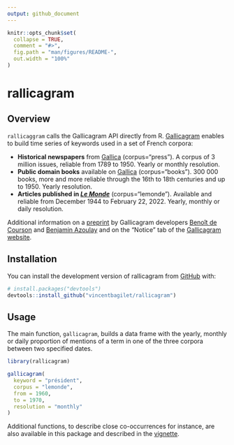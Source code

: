 ```yaml
---
output: github_document
---
```


<!-- README.md is generated from README.Rmd. Please edit that file -->

```r
knitr::opts_chunk$set(
  collapse = TRUE,
  comment = "#>",
  fig.path = "man/figures/README-",
  out.width = "100%"
)
```

# rallicagram

<!-- badges: start -->
<!-- badges: end -->

## Overview

`rallicaggram` calls the Gallicagram API directly from R. [Gallicagram](https://shiny.ens-paris-saclay.fr/app/gallicagram) enables to build time series of keywords used in a set of French corpora:

- **Historical newspapers** from [Gallica](https://gallica.bnf.fr/) (corpus="press"). A corpus of 3 million issues, reliable from 1789 to 1950. Yearly or monthly resolution.
- **Public domain books** available on [Gallica](https://gallica.bnf.fr/) (corpus="books"). 300 000
books, more and more reliable through the 16th to 18th centuries and up to 1950. Yearly resolution.
- **Articles published in [*Le Monde*](https://www.lemonde.fr/)** (corpus="lemonde"). Available and reliable from December 1944 to February 22, 2022. Yearly, monthly or daily resolution.

Additional information on a [preprint](https://osf.io/preprints/socarxiv/84bf3/) by Gallicagram developers [
Benoît de Courson](https://regicid.github.io/) and [Benjamin Azoulay](https://benjamin-azoulay.my.canva.site/) and on the "Notice" tab of the [Gallicagram website](https://shiny.ens-paris-saclay.fr/app/gallicagram).

## Installation

You can install the development version of rallicagram from [GitHub](https://github.com/vincentbagilet/rallicagram) with:

``` r
# install.packages("devtools")
devtools::install_github("vincentbagilet/rallicagram")
```

## Usage

The main function, `gallicagram`, builds a data frame with the yearly, monthly or daily proportion of mentions of a term in one of the three corpora between two specified dates.

```r
library(rallicagram)

gallicagram(
  keyword = "président", 
  corpus = "lemonde", 
  from = 1960, 
  to = 1970,
  resolution = "monthly"
)
```

Additional functions, to describe close co-occurrences for instance, are also available in this package and described in the [vignette](rallicagram.html).


